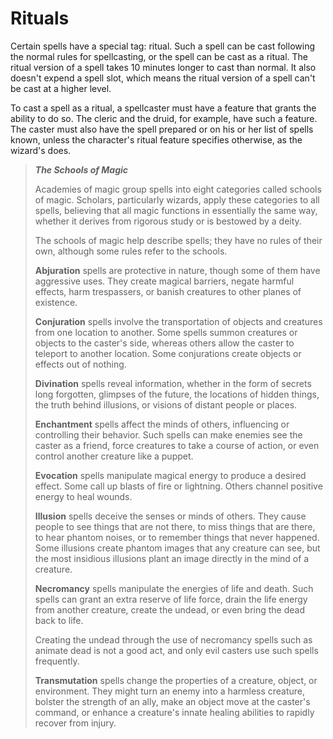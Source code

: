 # Rituals
Certain spells have a special tag: ritual. Such a spell can be cast following the normal rules for spellcasting, or the spell can be cast as a ritual. The ritual version of a spell takes 10 minutes longer to cast than normal. It also doesn't expend a spell slot, which means the ritual version of a spell can't be cast at a higher level.

To cast a spell as a ritual, a spellcaster must have a feature that grants the ability to do so. The cleric and the druid, for example, have such a feature. The caster must also have the spell prepared or on his or her list of spells known, unless the character's ritual feature specifies otherwise, as the wizard's does.

>***The Schools of Magic***
>
>Academies of magic group spells into eight categories called schools of magic. Scholars, particularly wizards, apply these categories to all spells, believing that all magic functions in essentially the same way, whether it derives from rigorous study or is bestowed by a deity.
>
>The schools of magic help describe spells; they have no rules of their own, although some rules refer to the schools.
>
>**Abjuration** spells are protective in nature, though some of them have aggressive uses. They create magical barriers, negate harmful effects, harm trespassers, or banish creatures to other planes of existence.
>
>**Conjuration** spells involve the transportation of objects and creatures from one location to another. Some spells summon creatures or objects to the caster's side, whereas others allow the caster to teleport to another location. Some conjurations create objects or effects out of nothing.
>
>**Divination** spells reveal information, whether in the form of secrets long forgotten, glimpses of the future, the locations of hidden things, the truth behind illusions, or visions of distant people or places.
>
>**Enchantment** spells affect the minds of others, influencing or controlling their behavior. Such spells can make enemies see the caster as a friend, force creatures to take a course of action, or even control another creature like a puppet.
>
>**Evocation** spells manipulate magical energy to produce a desired effect. Some call up blasts of fire or lightning. Others channel positive energy to heal wounds.
>
>**Illusion** spells deceive the senses or minds of others. They cause people to see things that are not there, to miss things that are there, to hear phantom noises, or to remember things that never happened. Some illusions create phantom images that any creature can see, but the most insidious illusions plant an image directly in the mind of a creature.
>
>**Necromancy** spells manipulate the energies of life and death. Such spells can grant an extra reserve of life force, drain the life energy from another creature, create the undead, or even bring the dead back to life.
>
>Creating the undead through the use of necromancy spells such as animate dead is not a good act, and only evil casters use such spells frequently.
>
>**Transmutation** spells change the properties of a creature, object, or environment. They might turn an enemy into a harmless creature, bolster the strength of an ally, make an object move at the caster's command, or enhance a creature's innate healing abilities to rapidly recover from injury.
